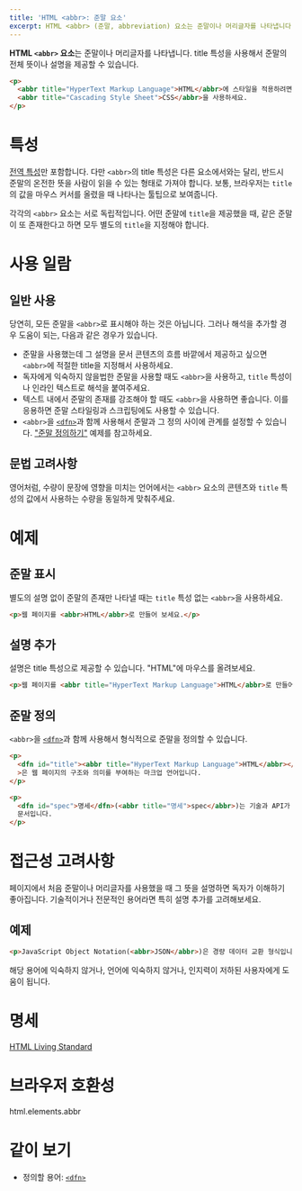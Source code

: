 ```yaml
---
title: 'HTML <abbr>: 준말 요소'
excerpt: HTML <abbr> (준말, abbreviation) 요소는 준말이나 머리글자를 나타냅니다. title 특성을 사용해서 준말의 전체 뜻이나 설명을 제공할 수 있습니다.
---
```


**HTML `<abbr>` 요소**는 준말이나 머리글자를 나타냅니다. <HTMLAttr>title</HTMLAttr> 특성을 사용해서 준말의 전체 뜻이나 설명을 제공할 수 있습니다.

<HTMLDemo height={60}>

```html
<p>
  <abbr title="HyperText Markup Language">HTML</abbr>에 스타일을 적용하려면
  <abbr title="Cascading Style Sheet">CSS</abbr>을 사용하세요.
</p>
```

</HTMLDemo>

# 특성

[전역 특성](/docs/Web/HTML/Global_attributes)만 포함합니다. 다만 `<abbr>`의 <HTMLAttr>title</HTMLAttr> 특성은 다른 요소에서와는 달리, 반드시 준말의 온전한 뜻을 사람이 읽을 수 있는 형태로 가져야 합니다. 보통, 브라우저는 `title`의 값을 마우스 커서를 올렸을 때 나타나는 툴팁으로 보여줍니다.

각각의 `<abbr>` 요소는 서로 독립적입니다. 어떤 준말에 `title`을 제공했을 때, 같은 준말이 또 존재한다고 하면 모두 별도의 `title`을 지정해야 합니다.

# 사용 일람

## 일반 사용

당연히, 모든 준말을 `<abbr>`로 표시해야 하는 것은 아닙니다. 그러나 해석을 추가할 경우 도움이 되는, 다음과 같은 경우가 있습니다.

- 준말을 사용했는데 그 설명을 문서 콘텐츠의 흐름 바깥에서 제공하고 싶으면 `<abbr>`에 적절한 <HTMLAttr>title</HTMLAttr>을 지정해서 사용하세요.
- 독자에게 익숙하지 않을법한 준말을 사용할 때도 `<abbr>`을 사용하고, `title` 특성이나 인라인 텍스트로 해석을 붙여주세요.
- 텍스트 내에서 준말의 존재를 강조해야 할 때도 `<abbr>`을 사용하면 좋습니다. 이를 응용하면 준말 스타일링과 스크립팅에도 사용할 수 있습니다.
- `<abbr>`을 [`<dfn>`](./dfn)과 함께 사용해서 준말과 그 정의 사이에 관계를 설정할 수 있습니다. ["준말 정의하기"](#준말-정의하기) 예제를 참고하세요.

## 문법 고려사항

영어처럼, 수량이 문장에 영향을 미치는 언어에서는 `<abbr>` 요소의 콘텐츠와 `title` 특성의 값에서 사용하는 수량을 동일하게 맞춰주세요.

# 예제

## 준말 표시

별도의 설명 없이 준말의 존재만 나타낼 때는 `title` 특성 없는 `<abbr>`을 사용하세요.

```html name=marking
<p>웹 페이지를 <abbr>HTML</abbr>로 만들어 보세요.</p>
```

<LiveExample name="marking" height={40} />

## 설명 추가

설명은 <TermLink>title</TermLink> 특성으로 제공할 수 있습니다. "HTML"에 마우스를 올려보세요.

```html name=expansion
<p>웹 페이지를 <abbr title="HyperText Markup Language">HTML</abbr>로 만들어 보세요.</p>
```

<LiveExample name="expansion" height={40} />

## 준말 정의

`<abbr>`을 [`<dfn>`](./dfn)과 함께 사용해서 형식적으로 준말을 정의할 수 있습니다.

```html name=dfn
<p>
  <dfn id="title"><abbr title="HyperText Markup Language">HTML</abbr></dfn
  >은 웹 페이지의 구조와 의미를 부여하는 마크업 언어입니다.
</p>

<p>
  <dfn id="spec">명세</dfn>(<abbr title="명세">spec</abbr>)는 기술과 API가 어떻게 동작해야 하는지 자세히 서술하는
  문서입니다.
</p>
```

<LiveExample name="dfn" height={80} />

# 접근성 고려사항

페이지에서 처음 준말이나 머리글자를 사용했을 때 그 뜻을 설명하면 독자가 이해하기 좋아집니다. 기술적이거나 전문적인 용어라면 특히 설명 추가를 고려해보세요.

## 예제

```html
<p>JavaScript Object Notation(<abbr>JSON</abbr>)은 경량 데이터 교환 형식입니다.</p>
```

해당 용어에 익숙하지 않거나, 언어에 익숙하지 않거나, 인지력이 저하된 사용자에게 도움이 됩니다.

# 명세

[HTML Living Standard](https://html.spec.whatwg.org/multipage/semantics.html#the-abbr-element)

# 브라우저 호환성

<BrowserCompat>html.elements.abbr</BrowserCompat>

# 같이 보기

- 정의할 용어: [`<dfn>`](./dfn)
